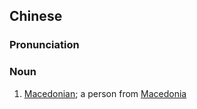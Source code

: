 {{also|马其顿人}}
==Chinese==
{{zh-forms|s=马其顿人|type=31}}

===Pronunciation===
{{zh-pron
|m=Mǎqídùnrén
|h=pfs=mâ-khì-tun-ngìn
|cat=n
}}

===Noun===
{{zh-noun}}

# [[Macedonian]]; a person from [[Macedonia]]